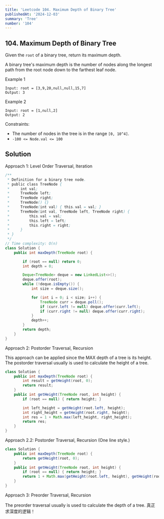 ```yaml
---
title: 'Leetcode 104. Maximum Depth of Binary Tree'
publishedAt: '2024-12-03'
summary: 'Tree'
number: '104'
---
```


## 104. Maximum Depth of Binary Tree

Given the `root` of a binary tree, return its maximum depth.

A binary tree's maximum depth is the number of nodes along the longest path from the root node down to the farthest leaf node.


Example 1
`````
Input: root = [3,9,20,null,null,15,7]
Output: 3
`````

Example 2
`````
Input: root = [1,null,2]
Output: 2
`````

Constraints:

- The number of nodes in the tree is in the range `[0, 10^4]`.
- `-100 <= Node.val <= 100`

## Solution
Approach 1: Level Order Traversal, Iteration
````JAVA
/**
 * Definition for a binary tree node.
 * public class TreeNode {
 *     int val;
 *     TreeNode left;
 *     TreeNode right;
 *     TreeNode() {}
 *     TreeNode(int val) { this.val = val; }
 *     TreeNode(int val, TreeNode left, TreeNode right) {
 *         this.val = val;
 *         this.left = left;
 *         this.right = right;
 *     }
 * }
 */
// Time complexity: O(n)
class Solution {
    public int maxDepth(TreeNode root) {

        if (root == null) return 0;
        int depth = 0;

        Deque<TreeNode> deque = new LinkedList<>();
        deque.offer(root);
        while (!deque.isEmpty()) {
            int size = deque.size();

            for (int i = 0; i < size; i++) {
                TreeNode curr = deque.poll();
                if (curr.left != null) deque.offer(curr.left);
                if (curr.right != null) deque.offer(curr.right);
            }
            depth++;
        }
        return depth;
    }
}
````

Approach 2: Postorder Traversal, Recursion

This approach can be applied since the MAX depth of a tree is its height. 
The postorder traversal usually is used to calculate the height of a tree.

````JAVA
class Solution {
    public int maxDepth(TreeNode root) {
        int result = getHeight(root, 0);
        return result;
    }
    public int getHeight(TreeNode root, int height) {
        if (root == null) { return height; }

        int left_height = getHeight(root.left, height);
        int right_height = getHeight(root.right, height);
        int res = 1 + Math.max(left_height, right_height);
        return res;
    }
}
````

Approach 2.2: Postorder Traversal, Recursion (One line style.)
````JAVA
class Solution {
    public int maxDepth(TreeNode root) {
        return getHeight(root, 0);
    }
    public int getHeight(TreeNode root, int height) {
        if (root == null) { return height; }
        return 1 + Math.max(getHeight(root.left, height), getHeight(root.right, height));
    }
}
````

Approach 3: Preorder Traversal, Recursion

The preorder traversal usually is used to calculate the depth of a tree. 真正求深度的逻辑！

````JAVA

````